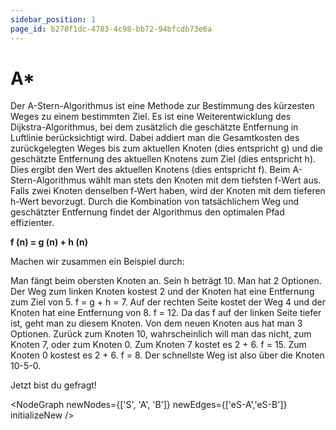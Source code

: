 ```yaml
---
sidebar_position: 1
page_id: b278f1dc-4783-4c98-bb72-94bfcdb73e6a
---
```



# A\*

Der A-Stern-Algorithmus ist eine Methode zur Bestimmung des kürzesten Weges zu einem bestimmten Ziel. Es ist eine Weiterentwicklung des Dijkstra-Algorithmus, bei dem zusätzlich die geschätzte Entfernung in Luftlinie berücksichtigt wird. Dabei addiert man die Gesamtkosten des zurückgelegten Weges bis zum aktuellen Knoten (dies entspricht g) und die geschätzte Entfernung des aktuellen Knotens zum Ziel (dies entspricht h). Dies ergibt den Wert des aktuellen Knotens (dies entspricht f). Beim A-Stern-Algorithmus wählt man stets den Knoten mit dem tiefsten f-Wert aus. Falls zwei Knoten denselben f-Wert haben, wird der Knoten mit dem tieferen h-Wert bevorzugt. Durch die Kombination von tatsächlichem Weg und geschätzter Entfernung findet der Algorithmus den optimalen Pfad effizienter.

**f (n) = g (n) + h (n)**

Machen wir zusammen ein Beispiel durch:



Man fängt beim obersten Knoten an. Sein h beträgt 10. Man hat 2 Optionen. Der Weg zum linken Knoten kostest 2 und der Knoten hat eine Entfernung zum Ziel von 5. f = g + h = 7. Auf der rechten Seite kostet der Weg 4 und der Knoten hat eine Entfernung von 8. f = 12. Da das f auf der linken Seite tiefer ist, geht man zu diesem Knoten. Von dem neuen Knoten aus hat man 3 Optionen. Zurück zum Knoten 10, wahrscheinlich will man das nicht, zum Knoten 7, oder zum Knoten 0. Zum Knoten 7 kostet es 2 + 6. f = 15. Zum Knoten 0 kostest es 2 + 6. f = 8. Der schnellste Weg ist also über die Knoten 10-5-0.

Jetzt bist du gefragt!&#x20;

<NodeGraph newNodes={['S', 'A', 'B']} newEdges={['eS-A','eS-B']} initializeNew />